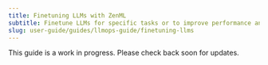 ---
title: Finetuning LLMs with ZenML
subtitle: Finetune LLMs for specific tasks or to improve performance and cost.
slug: user-guide/guides/llmops-guide/finetuning-llms
---


<Icon icon="road-barrier"/> This guide is a work in progress. Please check back soon for updates.
